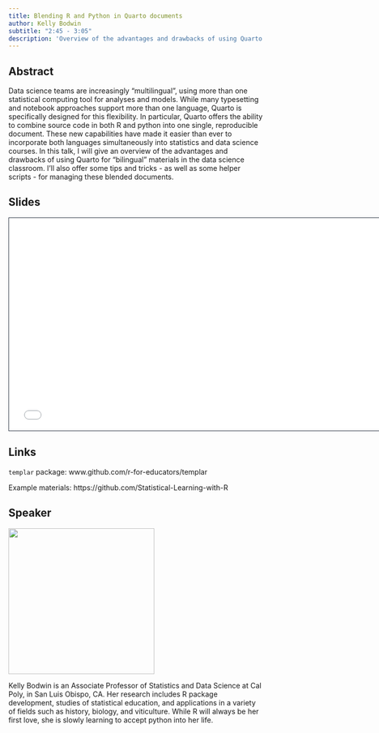 ```yaml
---
title: Blending R and Python in Quarto documents
author: Kelly Bodwin
subtitle: "2:45 - 3:05"
description: 'Overview of the advantages and drawbacks of using Quarto for "bilingual" materials in the data science classroom as well as tips and tricks for managing these blended documents.'
---
```


## Abstract

Data science teams are increasingly "multilingual", using more than one statistical computing tool for analyses and models. While many typesetting and notebook approaches support more than one language, Quarto is specifically designed for this flexibility. In particular, Quarto offers the ability to combine source code in both R and python into one single, reproducible document. These new capabilities have made it easier than ever to incorporate both languages simultaneously into statistics and data science courses. In this talk, I will give an overview of the advantages and drawbacks of using Quarto for "bilingual" materials in the data science classroom. I'll also offer some tips and tricks - as well as some helper scripts - for managing these blended documents.

## Slides

```{=html}
<iframe class="slide-deck" src="talks/3-r-python/r-python.html" height="420" width="747" style="border: 1px solid #2e3846;"></iframe>
```

## Links

`templar` package: www.github.com/r-for-educators/templar

Example materials: https://github.com/Statistical-Learning-with-R

## Speaker

![](images/headshot_glasses_2.jpg){fig-alt="A photo of Kelly" fig-align="center" width="3in"}

Kelly Bodwin is an Associate Professor of Statistics and Data Science at Cal Poly, in San Luis Obispo, CA. Her research includes R package development, studies of statistical education, and applications in a variety of fields such as history, biology, and viticulture. While R will always be her first love, she is slowly learning to accept python into her life.
